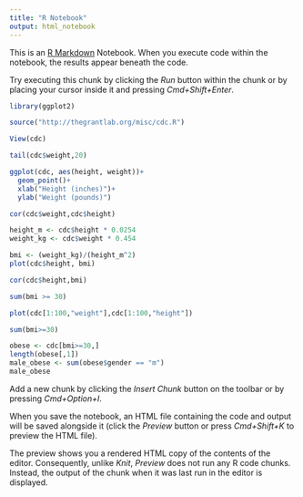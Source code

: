 ```yaml
---
title: "R Notebook"
output: html_notebook
---
```


This is an [R Markdown](http://rmarkdown.rstudio.com) Notebook. When you execute code within the notebook, the results appear beneath the code. 

Try executing this chunk by clicking the *Run* button within the chunk or by placing your cursor inside it and pressing *Cmd+Shift+Enter*. 
```r
library(ggplot2)
```

```r
source("http://thegrantlab.org/misc/cdc.R")
```

```r
View(cdc)
```

```r
tail(cdc$weight,20)
```

```r
ggplot(cdc, aes(height, weight))+
  geom_point()+
  xlab("Height (inches)")+
  ylab("Weight (pounds)")
```

```r
cor(cdc$weight,cdc$height)
```

```r
height_m <- cdc$height * 0.0254
weight_kg <- cdc$weight * 0.454
```

```r
bmi <- (weight_kg)/(height_m^2)
plot(cdc$height, bmi)
```

```r
cor(cdc$height,bmi)
```

```r
sum(bmi >= 30)
```

```r
plot(cdc[1:100,"weight"],cdc[1:100,"height"])
```

```r
sum(bmi>=30)
```

```r
obese <- cdc[bmi>=30,]
length(obese[,1])
male_obese <- sum(obese$gender == "m")
male_obese
```

Add a new chunk by clicking the *Insert Chunk* button on the toolbar or by pressing *Cmd+Option+I*.

When you save the notebook, an HTML file containing the code and output will be saved alongside it (click the *Preview* button or press *Cmd+Shift+K* to preview the HTML file). 

The preview shows you a rendered HTML copy of the contents of the editor. Consequently, unlike *Knit*, *Preview* does not run any R code chunks. Instead, the output of the chunk when it was last run in the editor is displayed.


